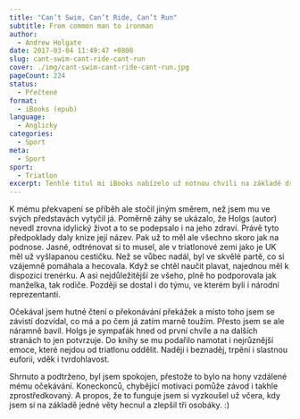 ```yaml
---
title: "Can’t Swim, Can’t Ride, Can’t Run"
subtitle: From common man to ironman
author:
  - Andrew Holgate
date: 2017-03-04 11:49:47 +0800
slug: cant-swim-cant-ride-cant-run
cover: ./img/cant-swim-cant-ride-cant-run.jpg
pageCount: 224
status:
  - Přečtené
format:
  - iBooks (epub)
language:
  - Anglicky
categories:
  - Sport
meta:
  - Sport
sport:
  - Triatlon
excerpt: Tenhle titul mi iBooks nabízelo už notnou chvíli na základě dříve koupených sportovních, resp. triatlonových knih. Název ve mně vyvolal dojem, že hlavní dějová linka se bude věnovat snad ještě většímu zápasu, než je samotný závod. A to, jak skloubit extrémně časově náročnou přípravu, jak tenhle drahý koníček uživit atp. Zkrátka, jak se popasovat z mnoha nevyhnutelnými překážkami, jež intimně zná mnoho atletů. To mne zaujalo, anžto se s nimi sám potýkám. Jsem teď v Číně a těch pár placatých stezek, kde se dá jakžtakž běhat, už mě omrzelo. Kopce jsem si vynahradil tak, že jsem do našeho 35. patra přestal jezdit výtahem. Kolo tu stále ještě nemám a vůbec mi chybí nějaký parťák, závod na obzoru i motivace.
---
```


K mému překvapení se příběh ale stočil jiným směrem, než jsem mu ve svých představách vytyčil já. Poměrně záhy se ukázalo, že Holgs (autor) nevedl zrovna idylický život a to se podepsalo i na jeho zdraví. Právě tyto předpoklady daly knize její název. Pak už to měl ale všechno skoro jak na podnose. Jasné, odtrénovat si to musel, ale v triatlonové zemi jako je UK měl už vyšlapanou cestičku. Než se vůbec nadál, byl ve skvělé partě, co si vzájemně pomáhala a hecovala. Když se chtěl naučit plavat, najednou měl k dispozici trenérku. A asi nejdůležitější ze všeho, plně ho podporovala jak manželka, tak rodiče. Později se dostal i do týmu, ve kterém byli i národní reprezentanti.

Očekával jsem hutné čtení o překonávání překážek a místo toho jsem se závistí dozvídal, co má a po čem já zatím marně toužím. Přesto jsem se ale náramně bavil. Holgs je sympaťák hned od první chvíle a na dalších stranách to jen potvrzuje. Do knihy se mu podařilo namotat i nejrůznější emoce, které nejdou od triatlonu oddělit. Naději i beznaděj, trpění i slastnou euforii, vděk i tvrdohlavost.

Shrnuto a podtrženo, byl jsem spokojen, přestože to bylo na hony vzdálené mému očekávání. Koneckonců, chybějící motivaci pomůže závod i takhle zprostředkovaný. A propos, že to funguje jsem si vyzkoušel už včera, kdy jsem si na základě jedné věty hecnul a zlepšil tři osobáky. :)
